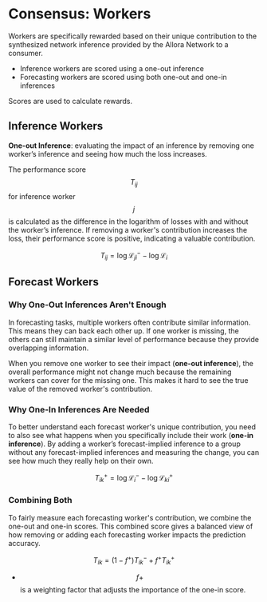 # Consensus: Workers

Workers are specifically rewarded based on their unique contribution to the synthesized network inference provided by the Allora Network to a consumer.

- Inference workers are scored using a one-out inference
- Forecasting workers are scored using both one-out and one-in inferences

Scores are used to calculate rewards.

## Inference Workers

**One-out Inference**: evaluating the impact of an inference by removing one worker’s inference and seeing how much the loss increases.

The performance score $$T_{ij}$$ for inference worker $$j$$ is calculated as the difference in the logarithm of losses with and without the worker’s inference. If removing a worker's contribution increases the loss, their performance score is positive, indicating a valuable contribution. 

$$
T_{ij} = \log \mathcal{L}_{ji}^- - \log \mathcal{L}_i
$$

## Forecast Workers

### Why One-Out Inferences Aren't Enough

In forecasting tasks, multiple workers often contribute similar information. This means they can back each other up. If one worker is missing, the others can still maintain a similar level of performance because they provide overlapping information.

When you remove one worker to see their impact (**one-out inference**), the overall performance might not change much because the remaining workers can cover for the missing one. This makes it hard to see the true value of the removed worker's contribution.

### Why One-In Inferences Are Needed
To better understand each forecast worker's unique contribution, you need to also see what happens when you specifically include their work (**one-in inference**).
By adding a worker’s forecast-implied inference to a group without any forecast-implied inferences and measuring the change, you can see how much they really help on their own.

$$
T_{ik}^+ = \log \mathcal{L}_i^- - \log \mathcal{L}_{ki}^+
$$


### Combining Both

To fairly measure each forecasting worker's contribution, we combine the one-out and one-in scores.
This combined score gives a balanced view of how removing or adding each forecasting worker impacts the prediction accuracy.

$$
T_{ik} = (1 - f^+)T_{ik}^- + f^+T_{ik}^+
$$

- $$f+$$ is a weighting factor that adjusts the importance of the one-in score.

